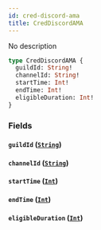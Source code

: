```yaml
---
id: cred-discord-ama
title: CredDiscordAMA
---
```



No description

```graphql
type CredDiscordAMA {
  guildId: String!
  channelId: String!
  startTime: Int!
  endTime: Int!
  eligibleDuration: Int!
}
```


### Fields

#### `guildId` ([`String`](../../references/scalars/string))




#### `channelId` ([`String`](../../references/scalars/string))




#### `startTime` ([`Int`](../../references/scalars/int))




#### `endTime` ([`Int`](../../references/scalars/int))




#### `eligibleDuration` ([`Int`](../../references/scalars/int))






